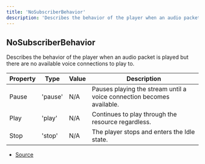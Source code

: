 ```yaml
---
title: 'NoSubscriberBehavior'
description: 'Describes the behavior of the player when an audio packet is played but there are no available voice connections to play to.'
---
```


## NoSubscriberBehavior

Describes the behavior of the player when an audio packet is played but there are no available
voice connections to play to.

| Property | Type    | Value | Description                                                           |
| -------- | ------- | ----- | --------------------------------------------------------------------- |
| Pause    | 'pause' | N/A   | Pauses playing the stream until a voice connection becomes available. |
| Play     | 'play'  | N/A   | Continues to play through the resource regardless.                    |
| Stop     | 'stop'  | N/A   | The player stops and enters the Idle state.                           |

- [Source](https://github.com/androz2091/discord-player/blob/ce04b3f4c6671029ce4d4aa9090e56ac7e7f5666/packages/discord-voip/src/audio/AudioPlayer.ts#L22)
